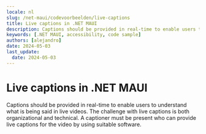 ```yaml
---
locale: nl
slug: /net-maui/codevoorbeelden/live-captions
title: Live captions in .NET MAUI
description: Captions should be provided in real-time to enable users to understand what is being said in live videos.
keywords: [.NET MAUI, accessibility, code sample]
authors: [alejandro]
date: 2024-05-03
last_update:
  date: 2024-05-03
---
```


# Live captions in .NET MAUI

Captions should be provided in real-time to enable users to understand what is being said in live videos. The challenge with live captions is both organizational and technical. A captioner must be present who can provide live captions for the video by using suitable software.

<CodeSample id="media-captions-live" platform="net-maui" locale="en"/>
